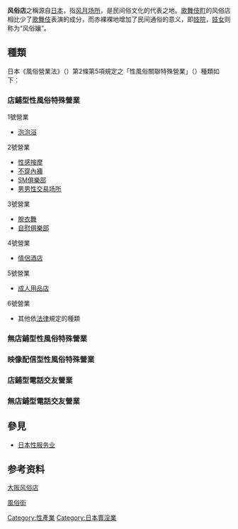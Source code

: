 {{Unreferenced |time=2010-04-26T09:23:18+00:00 }}
{{japanese|japanese=風俗店|kana=ふうぞくてん|romaji=fūzokuten}}
'''风俗店'''之稱源自[[日本|日本]]，指[[风月场所|风月场所]]，是民间俗文化的代表之地。[[歌舞伎町|歌舞伎町]]的风俗店相比少了[[歌舞伎|歌舞伎]]表演的成分，而赤裸裸地增加了民间通俗的意义，即[[妓院|妓院]]，[[妓女|妓女]]则称为“风俗孃”。

== 種類 ==
日本《風俗營業法》（{{lang|ja|{{tsl|ja|風俗営業等の規制及び業務の適正化等に関する法律|風俗営業等の規制及び業務の適正化等に関する法律}}}}）第2條第5項規定之「性風俗關聯特殊營業」（{{lang|ja|{{tsl|ja|性風俗関連特殊営業|性風俗関連特殊営業}}}}）種類如下：
===店鋪型性風俗特殊營業===
;1號營業
*[[泡泡浴_(性服務)|泡泡浴]]
;2號營業
*[[性感按摩|性感按摩]]
*[[不穿內褲|不穿內褲]]
*[[SM俱樂部|SM俱樂部]]
*[[相公堂子|男男性交易场所]]
;3號營業
*[[脫衣舞|脫衣舞]]
*[[自慰俱樂部|自慰俱樂部]]
;4號營業
*[[情侶酒店|情侶酒店]]
;5號營業
*[[成人用品店|成人用品店]]
;6號營業
*其他依[[法律|法律]]規定的種類

===無店鋪型性風俗特殊營業===
===映像配信型性風俗特殊營業===
===店鋪型電話交友營業===
===無店鋪型電話交友營業===

== 參見 ==
*[[日本性服务业|日本性服务业]]

== 参考资料 ==
[http://www.osaka-love.me 大阪风俗店]

[https://ja.wikipedia.org/wiki/%E9%A2%A8%E4%BF%97%E8%A1%97 風俗街]

{{Porn-stub}}

[[Category:性產業|Category:性產業]]
[[Category:日本賣淫業|Category:日本賣淫業]]